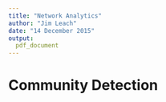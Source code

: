 ```yaml
---
title: "Network Analytics"
author: "Jim Leach"
date: "14 December 2015"
output:
  pdf_document
---
```


# Community Detection

